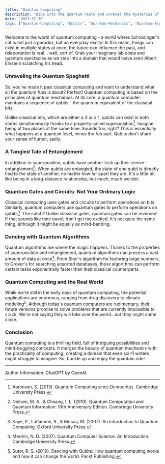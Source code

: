 ```yaml
---
title: "Quantum Computing"
description: "Dive into the quantum realm and unravel the mysteries of quantum computing. Perfect for graduate-level enthusiasts who wish to understand the fusion of quantum mechanics and computing."
date: '2023-07-30'
tags: ["Quantum-Computing", "Qubits", "Quantum-Mechanics", "Quantum-Algorithms"]
---
```


Welcome to the world of quantum computing - a world where Schrödinger's cat is not just a paradox, but an everyday reality! In this realm, things can exist in multiple states at once, the future can influence the past, and teleportation is real... well, sort of. Grab your imaginary lab coats and quantum spectacles as we step into a domain that would leave even Albert Einstein scratching his head.

### Unraveling the Quantum Spaghetti

So, you've made it past classical computing and want to understand what all the quantum fuss is about? Perfect! Quantum computing is based on the principles of quantum mechanics. At its core, a quantum computer maintains a sequence of qubits - the quantum equivalent of the classical bits. 

Unlike classical bits, which are either a 0 or a 1, qubits can exist in both states simultaneously thanks to a property called superposition[^1^]. Imagine being at two places at the same time. Sounds fun, right? This is essentially what happens at a quantum level, minus the fun part. Qubits don't share your sense of humor, sadly. 

### A Tangled Tale of Entanglement

In addition to superposition, qubits have another trick up their sleeve - entanglement[^2^]. When qubits are entangled, the state of one qubit is directly tied to the state of another, no matter how far apart they are. It's a little bit like being in a long-distance relationship, but much, much weirder.

### Quantum Gates and Circuits: Not Your Ordinary Logic

Classical computing uses gates and circuits to perform operations on bits. Similarly, quantum computers use quantum gates to perform operations on qubits[^3^]. The catch? Unlike classical gates, quantum gates can be reversed! If that sounds like time travel, don't get too excited. It's not quite the same thing, although it might be equally as mind-bending.

### Dancing with Quantum Algorithms

Quantum algorithms are where the magic happens. Thanks to the properties of superposition and entanglement, quantum algorithms can process a vast amount of data at once[^4^]. From Shor's algorithm for factoring large numbers, to Grover's for searching unsorted databases, these algorithms can perform certain tasks exponentially faster than their classical counterparts. 

### Quantum Computing and the Real World

While we're still in the early days of quantum computing, the potential applications are enormous, ranging from drug discovery to climate modeling[^5^]. Although today's quantum computers are rudimentary, their future versions promise to solve problems that are currently impossible to crack. We're not saying they will take over the world...but they might come close.

### Conclusion

Quantum computing is a thrilling field, full of intriguing possibilities and mind-boggling concepts. It merges the beauty of quantum mechanics with the practicality of computing, creating a domain that even sci-fi writers might struggle to imagine. So, buckle up and enjoy the quantum ride!

---

[^1^]: Aaronson, S. (2013). Quantum Computing since Democritus. Cambridge University Press.

[^2^]: Nielsen, M. A., & Chuang, I. L. (2010). Quantum Computation and Quantum Information: 10th Anniversary Edition. Cambridge University Press.

[^3^]: Kaye, P., Laflamme, R., & Mosca, M. (2007). An Introduction to Quantum Computing. Oxford University Press.

[^4^]: Mermin, N. D. (2007). Quantum Computer Science: An Introduction. Cambridge University Press.

[^5^]: Sutor, R. S. (2019). Dancing with Qubits: How quantum computing works and how it can change the world. Packt Publishing.

Author Information:
ChatGPT by OpenAI
